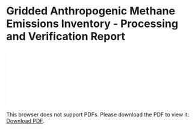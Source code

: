 # Gridded Anthropogenic Methane Emissions Inventory - Processing and Verification Report

<object data="./reports/epa-ch4emission-grid-v2express_Processing and Verification Report" type="application/pdf" width="1024px" height="1000px">
    <embed src="./reports/epa-ch4emission-grid-v2express_Processing and Verification Report.pdf">
        <p>This browser does not support PDFs. Please download the PDF to view it: <a href="./reports/casagfed-carbonflux-monthgrid-v3_Processing and Verification Report.pdf">Download PDF</a>.</p>
    </embed>
</object>